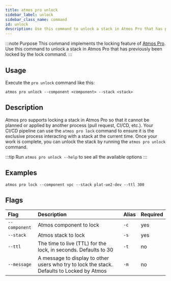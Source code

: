 ```yaml
---
title: atmos pro unlock
sidebar_label: unlock
sidebar_class_name: command
id: unlock
description: Use this command to unlock a stack in Atmos Pro that has previously been locked by the lock command.
---
```



:::note Purpose
This command implements the locking feature of [Atmos Pro](https://app.cloudposse.com/docs). Use this command to unlock
a stack in Atmos Pro that has previously been locked by the lock command.
:::

## Usage

Execute the `pro unlock` command like this:

```shell
atmos pro unlock --component <component> --stack <stack>
```

## Description

Atmos pro supports locking a stack in Atmos Pro so that it cannot be planned or applied by another process (pull
request, CI/CD, etc.). Your CI/CD pipeline can use the `atmos pro lock` command to ensure it is the exclusive process
interacting with a stack at the current time. Once your work is complete, you can unlock the stack by running the `atmos
pro unlock` command.

:::tip
Run `atmos pro unlock --help` to see all the available options
:::

## Examples

```shell
atmos pro lock --component vpc --stack plat-ue2-dev --ttl 300
```

## Flags

| Flag          | Description                                                                                | Alias | Required |
| :------------ | :----------------------------------------------------------------------------------------- | :---- | :------- |
| `--component` | Atmos component to lock                                                                    | `-c`  | yes      |
| `--stack`     | Atmos stack to lock                                                                        | `-s`  | yes      |
| `--ttl`       | The time to live (TTL) for the lock, in seconds. Defaults to 30                            | `-t`  | no       |
| `--message`   | A message to display to other users who try to lock the stack. Defaults to Locked by Atmos | `-m`  | no       |
